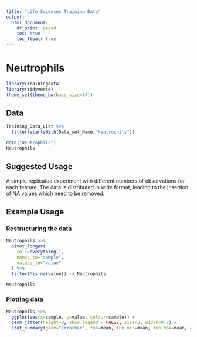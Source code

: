 ```yaml
---
title: "Life Sciences Training Data"
output:
  html_document:
    df_print: paged
    toc: true
    toc_float: true
---
```


Neutrophils
===========

```r
library(Trainingdata)
library(tidyverse)
theme_set(theme_bw(base_size=14))
```

Data
----
```r
Training_Data_List %>%
  filter(startsWith(Data_set_Name,"Neutrophils"))
```

```r
data("Neutrophils")
Neutrophils
```

Suggested Usage
---------------
A simple replicated experiment with different numbers of observations for each feature.  The data is distributed in wide format, leading to the insertion of NA values which need to be removed.


Example Usage
-------------

### Restructuring the data

```r
Neutrophils %>%
  pivot_longer(
    cols=everything(),
    names_to="sample",
    values_to="value"
  ) %>%
  filter(!is.na(value)) -> Neutrophils

Neutrophils
```

### Plotting data

```r
Neutrophils %>%
  ggplot(aes(x=sample, y=value, colour=sample)) +
  geom_jitter(height=0, show.legend = FALSE, size=3, width=0.2) +
  stat_summary(geom="errorbar", fun=mean, fun.min=mean, fun.max=mean, colour="darkgrey", size=2)
```

